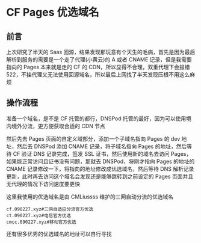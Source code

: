 # CF Pages 优选域名

## 前言

上次研究了半天的 Saas 回源，结果发现那玩意有个天生的毛病，首先是因为最后解析到服务的需要是一个走了代理(小黄云)的 A 或者 CNAME 记录，但是我需要指向的 Pages 本来就是走的 CF 的 CDN，所以显得不合理，双重代理下会报错 522，不挂代理又无法使用回源域名，所以最后上网找了半天发现压根不用这么麻烦

## 操作流程

准备一个域名，是不是 CF 托管的都行，DNSPod 托管的最好，因为可以使用境内境外分流，更方便获取合适的 CDN 节点

然后先去 Pages 页面的自定义域部分，添加一个子域名指向 Pages 的 dev 地址，然后去 DNSPod 添加 CNAME 记录，将子域名指向 Pages 的地址，然后等待 CF 验证 DNS 记录完成，签发 SSL 证书，然后使用新的域名去访问 Pages，如果能正常访问且证书没有问题，那就去 DNSPod，将刚才指向 Pages 的地址的 CNAME 记录修改一下，将指向的地址修改成优选域名，然后等待 DNS 解析记录更新，此时再去访问这个域名会发现还是能够跳转到之前设定的 Pages 页面并且无代理的情况下访问速度要更快

这里我使用的优选域名是由 CMLiussss 维护的三网自动分流的优选域名

```
cf.090227.xyz#三网自适应分流官方优选
ct.090227.xyz#电信官方优选
cmcc.090227.xyz#移动官方优选
```

还有很多优秀的优选域名的地址可以自行寻找